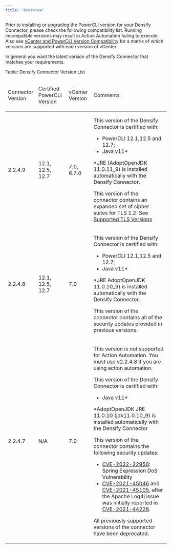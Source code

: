```yaml
---
title: "Overview"
---
```


Prior to installing or upgrading the PowerCLI version for your Densify Connector, please check the following compatibility list. Running incompatible versions may result in Action Automation failing to execute. Also see [vCenter and PowerCLI Version Compatibility](./Action_Automation_Appendix_B) for a matrix of which versions are supported with each version of vCenter.

In general you want the latest version of the Densify Connector that matches your requirements.

Table: Densify Connector Version List

<table>
<thead>
<tr>
<td>
<p>Connector<br/>Version</p>
</td>
<td>
<p>Certified<br/>PowerCLI <br/>Version</p>
</td>
<td>
<p>vCenter<br/>Version</p>
</td>
<td>
<p>Comments</p>
</td>
</tr>
</thead>
<tr>
<td>
<p>2.2.4.9</p>
</td>
<td>
<p>12.1, 12.5, 12.7</p>
</td>
<td>
<p>7.0, 6.7.0</p>
</td>
<td>
<p>This version of the <span class="mc-variable Document.Densify_exe variable">Densify Connector</span> is certified with:</p>
<ul>
<li>PowerCLI 12.1,12.5 and 12.7;</li>
<li>Java v11*</li>
</ul>
<p>*JRE (AdoptOpenJDK 11.0.11_9) is installed automatically with the <span class="mc-variable Document.Densify_exe variable">Densify Connector</span><a name="kanchor100"></a>.</p>
<p>This version of the connector contains an expanded set of cipher suites for TLS 1.2. See <madcap:conditionaltext data-mc-conditions="CiRBA.ScreenOnly"><a class="MCXref xref" href="./Appendix-Supported_TLS_Versions">Supported TLS Versions</a></madcap:conditionaltext></p>
</td>
</tr>
<tr>
<td>
<p>2.2.4.8</p>
</td>
<td>
<p>12.1, 12.5, 12.7</p>
</td>
<td>
<p>7.0</p>
</td>
<td>
<p>This version of the <span class="mc-variable Document.Densify_exe variable">Densify Connector</span> is certified with:</p>
<ul>
<li>PowerCLI 12.1,12.5 and 12.7;</li>
<li>Java v11*</li>
</ul>
<p>*JRE AdoptOpenJDK 11.0.10_9) is installed automatically with the <span class="mc-variable Document.Densify_exe variable">Densify Connector</span>.</p>
<p>This version of the connector contains all of the security updates provided in previous versions.</p>
</td>
</tr>
<tr>
<td>
<p>2.2.4.7</p>
</td>
<td>
<p>N/A</p>
</td>
<td>
<p>7.0</p>
</td>
<td>
<p>This version is not supported for Action Automation. You must use v2.2.4.8 if you are using action automation.</p>
<p>This version of the <span class="mc-variable Document.Densify_exe variable">Densify Connector</span> is certified with:</p>
<ul>
<li>Java v11*</li>
</ul>
<p>*AdoptOpenJDK JRE 11.0.10 (jdk11.0.10_9) is installed automatically with the <span class="mc-variable Document.Densify_exe variable">Densify Connector</span></p>
<p>This version of the connector contains the following security updates:</p>
<ul>
<li><a href="https://nvd.nist.gov/vuln/detail/CVE-2022-22950">CVE-2022-22950</a>: Spring Expression DoS Vulnerability</li>
<li><a href="https://nvd.nist.gov/vuln/detail/CVE-2021-45046">CVE-2021-45046</a> and <a href="https://nvd.nist.gov/vuln/detail/CVE-2021-45105">CVE-2021-45105</a>, after the Apache Log4j issue was initially reported in <a href="https://nvd.nist.gov/vuln/detail/CVE-2021-44228">CVE-2021-44228</a>.</li>
</ul>
<p>All previously supported versions of the connector have been deprecated.</p>
</td>
</tr>
</table>

